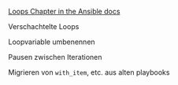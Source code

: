 [Loops Chapter in the Ansible docs](https://docs.ansible.com/ansible/latest/user_guide/playbooks_loops.html)



<Notes> 

Verschachtelte Loops

Loopvariable umbenennen

Pausen zwischen Iterationen

Migrieren von `with_item`, etc. aus alten playbooks

</Notes> 
